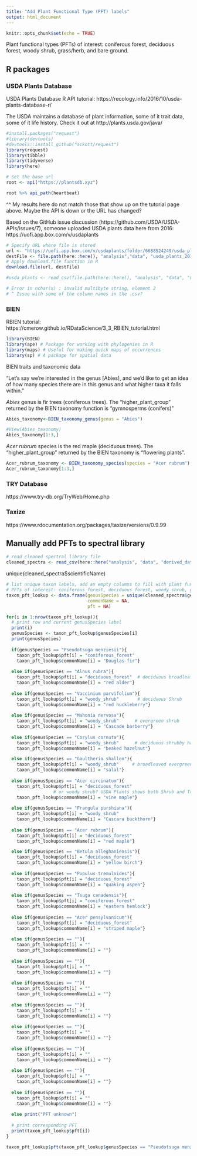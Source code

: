 ```yaml
---
title: "Add Plant Functional Type (PFT) labels"
output: html_document
---
```


```r
knitr::opts_chunk$set(echo = TRUE)
```

Plant functional types (PFTs) of interest: coniferous forest, deciduous forest, woody shrub, grass/herb, and bare ground.

## R packages

### USDA Plants Database

USDA Plants Database R API tutorial: https://recology.info/2016/10/usda-plants-database-r/ 

The USDA maintains a database of plant information, some of it trait data, some of it life history. Check it out at http://plants.usda.gov/java/

```r
#install.packages("request")
#library(devtools)
#devtools::install_github("sckott/request")
library(request)
library(tibble)
library(tidyverse)
library(here)
```

```r
# Set the base url
root <- api("https://plantsdb.xyz")

root %>% api_path(heartbeat)
```

^^ My results here do not match those that show up on the tutorial page above. Maybe the API is down or the URL has changed? 

Based on the GitHub issue discussion (https://github.com/USDA/USDA-APIs/issues/7), someone uploaded USDA plants data here from 2016: https://uofi.app.box.com/v/usdaplants

```r
# Specify URL where file is stored 
url <- "https://uofi.app.box.com/v/usdaplants/folder/6688524249/usda_plants_20160713.csv"
destFile <- file.path(here::here(), "analysis","data", "usda_plants_20160713.csv")
# Apply download.file function in R
download.file(url, destFile)
```

```r
#usda_plants <- read_csv(file.path(here::here(), "analysis", "data", "usda_plants_20160713.csv"))

# Error in nchar(x) : invalid multibyte string, element 2
# ^ Issue with some of the column names in the .csv? 
```



### BIEN 

RBIEN tutorial: https://cmerow.github.io/RDataScience/3_3_RBIEN_tutorial.html

```r
library(BIEN)
library(ape) # Package for working with phylogenies in R
library(maps) # Useful for making quick maps of occurrences
library(sp) # A package for spatial data
```

BIEN traits and taxonomic data

"Let’s say we’re interested in the genus [Abies], and we’d like to get an idea of how many species there are in this genus and what higher taxa it falls within."

*Abies* genus is fir trees (coniferous trees). The "higher_plant_group" returned by the BIEN taxonomy function is "gymnosperms (conifers)"

```r
Abies_taxonomy<-BIEN_taxonomy_genus(genus = "Abies")

#View(Abies_taxonomy)
Abies_taxonomy[1:3,]
```

*Acer rubrum* species is the red maple (deciduous trees). The "higher_plant_group" returned by the BIEN taxonomy is "flowering plants".

```r
Acer_rubrum_taxonomy <- BIEN_taxonomy_species(species = "Acer rubrum")
Acer_rubrum_taxonomy[1:3,]
```

### TRY Database

https://www.try-db.org/TryWeb/Home.php

### Taxize

https://www.rdocumentation.org/packages/taxize/versions/0.9.99



## Manually add PFTs to spectral library

```r
# read cleaned spectral library file 
cleaned_spectra <- read_csv(here::here("analysis", "data", "derived_data", "cleaned_spectra.csv"))
```

unique(cleaned_spectra$scientificName)

```r
# list unique taxon labels, add an empty columns to fill with plant functional type (PFT) and common name labels.
# PFTs of interest: coniferous_forest, deciduous_forest, woody_shrub, grass_herb, and bare_ground.
taxon_pft_lookup <- data.frame(genusSpecies = unique(cleaned_spectra$genusSpecies),
                               commonName = NA,
                               pft = NA)

for(i in 1:nrow(taxon_pft_lookup)){
  # print row and current genusSpecies label
  print(i)
  genusSpecies <- taxon_pft_lookup$genusSpecies[i]
  print(genusSpecies)
  
  if(genusSpecies == "Pseudotsuga menziesii"){
    taxon_pft_lookup$pft[i] = "coniferous_forest"
    taxon_pft_lookup$commonName[i] = "Douglas-fir"} 
  
  else if(genusSpecies == "Alnus rubra"){
    taxon_pft_lookup$pft[i] = "deciduous_forest"  # deciduous broadleaf tree 
    taxon_pft_lookup$commonName[i] = "red alder"}
  
  else if(genusSpecies == "Vaccinium parvifolium"){ 
    taxon_pft_lookup$pft[i] = "woody_shrub"       # deciduous Shrub
    taxon_pft_lookup$commonName[i] = "red huckleberry"}
  
  else if(genusSpecies == "Mahonia nervosa"){
    taxon_pft_lookup$pft[i] = "woody_shrub"      # evergreen shrub
    taxon_pft_lookup$commonName[i] = "Cascade barberry"}
  
  else if(genusSpecies == "Corylus cornuta"){
    taxon_pft_lookup$pft[i] = "woody_shrub"      # deciduous shrubby hazel
    taxon_pft_lookup$commonName[i] = "beaked hazelnut"}

  else if(genusSpecies == "Gaultheria shallon"){
    taxon_pft_lookup$pft[i] = "woody_shrub"     # broadleaved evergreen shrub
    taxon_pft_lookup$commonName[i] = "salal"}
  
  else if(genusSpecies == "Acer circinatum"){
    taxon_pft_lookup$pft[i] = "deciduous_forest"
                  # or woody shrub? USDA Plants shows both Shrub and Tree growth form
    taxon_pft_lookup$commonName[i] = "vine maple"}
  
  else if(genusSpecies == "Frangula purshiana"){
    taxon_pft_lookup$pft[i] = "woody_shrub" 
    taxon_pft_lookup$commonName[i] = "Cascara buckthorn"}
  
  else if(genusSpecies == "Acer rubrum"){
    taxon_pft_lookup$pft[i] = "deciduous_forest"
    taxon_pft_lookup$commonName[i] = "red maple"}

  else if(genusSpecies == "Betula alleghaniensis"){
    taxon_pft_lookup$pft[i] = "deciduous_forest"
    taxon_pft_lookup$commonName[i] = "yellow birch"}
  
  else if(genusSpecies == "Populus tremuloides"){
    taxon_pft_lookup$pft[i] = "deciduous_forest"
    taxon_pft_lookup$commonName[i] = "quaking aspen"}
  
  else if(genusSpecies == "Tsuga canadensis"){
    taxon_pft_lookup$pft[i] = "coniferous_forest"
    taxon_pft_lookup$commonName[i] = "eastern hemlock"}
  
  else if(genusSpecies == "Acer pensylvanicum"){
    taxon_pft_lookup$pft[i] = "deciduous_forest"
    taxon_pft_lookup$commonName[i] = "striped maple"}
  
  else if(genusSpecies == ""){
    taxon_pft_lookup$pft[i] = ""
    taxon_pft_lookup$commonName[i] = ""}
  
  else if(genusSpecies == ""){
    taxon_pft_lookup$pft[i] = ""
    taxon_pft_lookup$commonName[i] = ""}
  
  else if(genusSpecies == ""){
    taxon_pft_lookup$pft[i] = ""
    taxon_pft_lookup$commonName[i] = ""}
  
  else if(genusSpecies == ""){
    taxon_pft_lookup$pft[i] = ""
    taxon_pft_lookup$commonName[i] = ""}
  
  else if(genusSpecies == ""){
    taxon_pft_lookup$pft[i] = ""
    taxon_pft_lookup$commonName[i] = ""}
  
  else if(genusSpecies == ""){
    taxon_pft_lookup$pft[i] = ""
    taxon_pft_lookup$commonName[i] = ""}
  
  else if(genusSpecies == ""){
    taxon_pft_lookup$pft[i] = ""
    taxon_pft_lookup$commonName[i] = ""}
  
  else if(genusSpecies == ""){
    taxon_pft_lookup$pft[i] = ""
    taxon_pft_lookup$commonName[i] = ""}
  
  else print("PFT unknown")
  
  # print corresponding PFT
  print(taxon_pft_lookup$pft[i])
}

taxon_pft_lookup$pft(taxon_pft_lookup$genusSpecies == "Pseudotsuga menziesii") <- "coniferous_forest"
```

